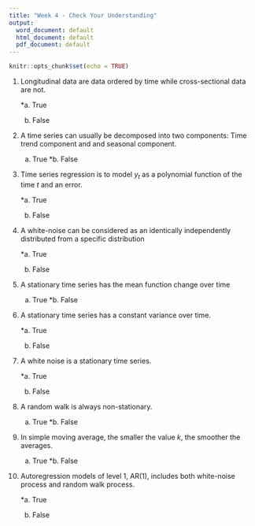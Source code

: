 ```yaml
---
title: "Week 4 - Check Your Understanding"
output:
  word_document: default
  html_document: default
  pdf_document: default
---
```


```r
knitr::opts_chunk$set(echo = TRUE)
```

1. Longitudinal data are data ordered by time while cross-sectional data are not. 
    
    *a. True
    b. False
    
2. A time series can usually be decomposed into two components: Time trend component and and seasonal component. 

    a. True
    *b. False
    
3. Time series regression is to model $y_t$ as a polynomial function of the time $t$ and an error. 

    *a. True
    b. False

4. A white-noise can be considered as an identically independently distributed from a specific distribution

    *a. True
    b. False

5.  A stationary time series has the mean function change over time
    
    a. True
    *b. False

6. A stationary time series has a constant variance over time. 
    
    *a. True
    b. False

7. A white noise is a stationary time series.
    
    *a. True
    b. False

8. A random walk is always non-stationary.
    
    a. True
    *b. False

9. In simple moving average, the smaller the value $k$, the smoother the averages. 

    a. True
    *b. False

10. Autoregression models of level 1, AR(1), includes both white-noise process and random walk process. 

    *a. True
    b. False